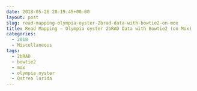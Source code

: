 ```yaml
---
date: 2018-05-26 20:19:45+00:00
layout: post
slug: read-mapping-olympia-oyster-2brad-data-with-bowtie2-on-mox
title: Read Mapping – Olympia oyster 2bRAD Data with Bowtie2 (on Mox)
categories:
  - 2018
  - Miscellaneous
tags:
  - 2bRAD
  - bowtie2
  - mox
  - olympia oyster
  - Ostrea lurida
---
```


